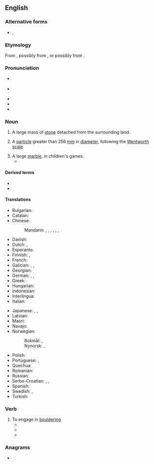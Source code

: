 {{also|Boulder}}
==English==

===Alternative forms===
* {{l|en|bowlder}}, {{l|en|bulder}} {{qualifier|dated}}

===Etymology===
From {{etyl|enm|en}} {{m|enm|bulder|}}, possibly from {{cog|sv|bullersten||noisy stone}}, or possibly from {{etyl|nl|en}} {{m|nl|bolder|}}.

===Pronunciation===
* {{a|UK}} {{IPA|/ˈbəʊl.də(ɹ)/|lang=en}}
* {{a|US}} {{IPA|/ˈboʊldəɹ/|lang=en}}
* {{audio|en-us-boulder.ogg|Audio (US)|lang=en}}
* {{rhymes|əʊldə(r)|lang=en}}
* {{homophones|lang=en|bolder}}

===Noun===
{{en-noun}}

# A large mass of [[stone]] detached from the surrounding land.
# {{lb|en|geology}} A [[particle]] greater than 256 [[mm]] in [[diameter]], following the [[Wentworth scale]]
# A large [[marble]], in children's games.
#* {{quote-text|year=2006|author=Carol Benson|title=The Old Lonesome|page=84|passage=There were four sizes of marbles and we called them '''boulders''', biggies, regulars, and teenies.}}

====Derived terms====
* {{l|en|Boulder County}}
* {{l|en|bouldering}}

====Translations====
{{trans-top|large mass of stone}}
* Bulgarian: {{балван (balvan)}}
* Catalan: {{t+|ca|bloc|m}}
* Chinese:
*: Mandarin: {{t+|cmn|漂礫|sc=Hani}}, {{t+|cmn|漂砾|tr=piāolì|sc=Hani}}, {{t+|cmn|磐石|tr=pánshí|sc=Hani}}, {{t+|cmn|頑石|sc=Hani}}, {{t+|cmn|顽石|tr=wánshí|sc=Hani}}, {{t+|cmn|圓石頭|sc=Hani}}, {{t+|cmn|圆石头|tr=yuánshítou|sc=Hani}}
* Danish: {{t+|da|kampesten}}
* Dutch: {{t+|nl|rotsblok|n}}, {{t+|nl|kei}}
* Esperanto: {{t+|eo|ŝtonego}}
* Finnish: {{t+|fi|lohkare}}, {{t+|fi|järkäle}}
* French: {{t+|fr|rocher|m}}
* Galician: {{t+|gl|pena|f}}, {{t|gl|penedo|m}}, {{t+|gl|rocha|f}}
* Georgian: {{t|ka|ლოდი|sc=Geor}}
* German: {{t+|de|Felsbrocken|m}}, {{t+|de|Felsblock|m}}, {{t+|de|Fels|m}}
* Greek: {{t+|el|ογκόλιθος|m}}
* Hungarian: {{t+|hu|szikla}}
* Indonesian: {{t|id|batu longsor}}
* Interlingua: {{t|ia|[[petra]] [[grosse]]}}
* Italian: {{t+|it|macigno|m}}
{{trans-mid}}
* Japanese: {{t|ja|玉石|tr=たまいし, tamaishi|sc=Jpan}}, {{t|ja|大石|tr=おおいし, ōishi|sc=Jpan}}, {{t|ja|丸石|tr=まるいし, maruishi|sc=Jpan}}
* Latvian: {{t|lv|laukakmens|m|sc=Cyrl}}
* Maori: {{t|mi|makahuri}}
* Navajo: {{t|nv|tsétsoh}}
* Norwegian:
*: Bokmål: {{t|nb|steinblokk|m|f}}, {{t|nb|kampestein|m}}
*: Nynorsk: {{t|nn|steinblokk|m|f}}, {{t|nn|kampestein|m}}
* Polish: {{t+|pl|głaz|m}}
* Portuguese: {{t+|pt|pedregulho|m}}, {{t+|pt|rocha|f}}
* Quechua: {{t|qu|qaqa qaqa}}
* Romanian: {{t+|ro|bolovan|m}}
* Russian: {{t+|ru|валу́н|m}}
* Serbo-Croatian: {{t+|sh|stijena}}, {{t+|sh|stena}}, {{t+|sh|oblutak}}
* Spanish: {{t+|es|peñasco|m}}
* Swedish: {{t+|sv|stenblock|n}}, {{t|sv|stenbumling|c}}
* Turkish: {{t-needed|tr}}
{{trans-bottom}}

===Verb===
{{en-verb}}

# To engage in [[bouldering]]
#* {{quote-journal|title=The ties that bind ..., ... and prevent falls have become family unifier in rock climbing|work=Salt Lake Tribune|date=November 18, 2005|passage=He '''bouldered''' a route in the same area with ease. Mitchell, 11, was hanging with the older kids in an area where bouldering nearly upside down seemed to be....}}
#* {{quote-journal|title=The steep learning curve|work=telegraph.co.uk|author=Tony Durrant|date=July 18, 2006|passage=As the week unfolded, we were taught about the equipment we needed, how to tie a rope and what to wear. We learnt to balance on our feet rather than cling on with our arms and to trust our rock shoes, the moulded rubber slippers that can grip the smoothest of surfaces. We abseiled, '''bouldered''' and belayed.}}
#* {{quote-journal|title=Homes blend eco-friendliness, unique design|work=Sierra Sun|date=February 15, 2007|passage=Built around a massive egg-shaped granite boulder, the home of Darrow and ... “ There's even old climbing hardware in it because people '''bouldered''' on it for years.}}

===Anagrams===
* {{anagrams|en|doubler}}